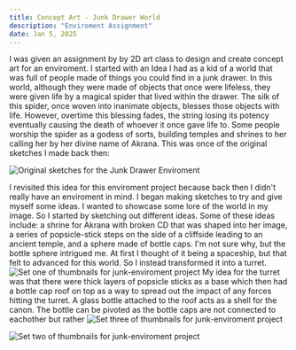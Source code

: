 ```yaml
---
title: Concept Art - Junk Drawer World
description: "Enviroment Assignment"
date: Jan 5, 2025
---
```



I was given an assignment by by 2D art class to design and create concept art for an enviroment. I started with an Idea I had as a kid of a world that was full of people made of things you could find in a junk drawer.
In this world, although they were made of objects that once were lifeless, they were given life by a magical spider that lived within the drawer. The silk of this spider, once woven into inanimate objects, blesses those objects with life. However, overtime this blessing fades, the string losing its potency eventually causing the death of whoever it once gave life to. 
Some people worship the spider as a godess of sorts, building temples and shrines to her calling her by her divine name of Akrana. 
This was once of the original sketches I made back then:

<Image
        src="/images/junk-drawer-enviroment/junk-original.png"
        alt="Original sketches for the Junk Drawer Enviroment"
        width={5887} 
        height={3232}
      />

I revisited this idea for this enviroment project because back then I didn't really have an enviroment in mind. I began making sketches to try and give myself some ideas. 
I wanted to showcase some lore of the world in my image. So I started by sketching out different ideas. Some of these ideas include: a shrine for Akrana with broken CD that was shaped into her image, a series of popsicle-stick steps on the side of a cliffside leading to an ancient temple, and a sphere made of bottle caps. I'm not sure why, but the bottle sphere intrigued me. At first I thought of it being a spaceship, but that felt to advanced for this world. So I instead transformed it into a turret.
<Image
        src="/images/junk-drawer-enviroment/junk-thumbnails-1.JPG"
        alt="Set one of thumbnails for junk-enviroment project"
        width={5887} 
        height={3232}
      />
My idea for the turret was that there were thick layers of popsicle sticks as a base which then had a bottle cap roof on top as a way to spread out the impact of any forces hitting the turret. A glass bottle attached to the roof acts as a shell for the canon. The bottle can be pivoted as the bottle caps are not connected to eachother but rather
<Image
        src="/images/junk-drawer-enviroment/junk-machine.png"
        alt="Set three of thumbnails for junk-enviroment project"
        width={5887} 
        height={3232}
      />
      


<Image
        src="/images/junk-drawer-enviroment/junk-thumbnails-2.JPG"
        alt="Set two of thumbnails for junk-enviroment project"
        width={5887} 
        height={3232}
      />
      



